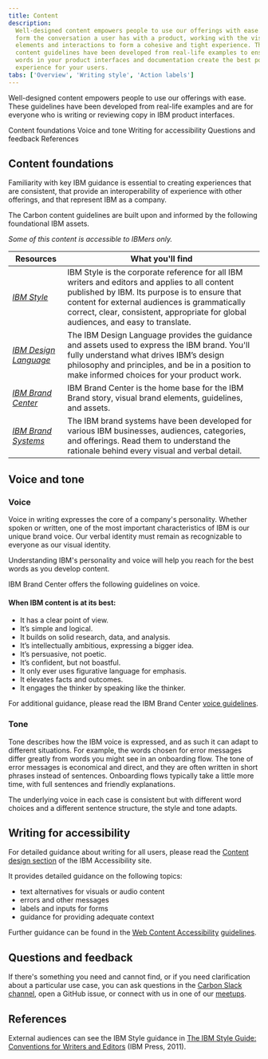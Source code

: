 ```yaml
---
title: Content
description:
  Well-designed content empowers people to use our offerings with ease. Words
  form the conversation a user has with a product, working with the visual
  elements and interactions to form a cohesive and tight experience. These
  content guidelines have been developed from real-life examples to ensure the
  words in your product interfaces and documentation create the best possible
  experience for your users.
tabs: ['Overview', 'Writing style', 'Action labels']
---
```


<PageDescription>

Well-designed content empowers people to use our offerings with ease. These
guidelines have been developed from real-life examples and are for everyone who
is writing or reviewing copy in IBM product interfaces.

</PageDescription>

<AnchorLinks>

<AnchorLink>Content foundations</AnchorLink>
<AnchorLink>Voice and tone</AnchorLink>
<AnchorLink>Writing for accessibility</AnchorLink>
<AnchorLink>Questions and feedback</AnchorLink>
<AnchorLink>References</AnchorLink>

</AnchorLinks>

## Content foundations

Familiarity with key IBM guidance is essential to creating experiences that are
consistent, that provide an interoperability of experience with other offerings,
and that represent IBM as a company.

The Carbon content guidelines are built upon and informed by the following
foundational IBM assets.

_Some of this content is accessible to IBMers only._

| Resources                                                     | What you'll find                                                                                                                                                                                                                                                                     |
| ------------------------------------------------------------- | ------------------------------------------------------------------------------------------------------------------------------------------------------------------------------------------------------------------------------------------------------------------------------------ |
| _[IBM Style](http://ibm.biz/ibm-style-guide)_                 | IBM Style is the corporate reference for all IBM writers and editors and applies to all content published by IBM. Its purpose is to ensure that content for external audiences is grammatically correct, clear, consistent, appropriate for global audiences, and easy to translate. |
| _[IBM Design Language](https://www.ibm.com/design/language/)_ | The IBM Design Language provides the guidance and assets used to express the IBM brand. You'll fully understand what drives IBM’s design philosophy and principles, and be in a position to make informed choices for your product work.                                             |
| _[IBM Brand Center](https://www.ibm.com/brand/definition)_    | IBM Brand Center is the home base for the IBM Brand story, visual brand elements, guidelines, and assets.                                                                                                                                                                            |
| _[IBM Brand Systems](https://www.ibm.com/brand/systems/)_     | The IBM brand systems have been developed for various IBM businesses, audiences, categories, and offerings. Read them to understand the rationale behind every visual and verbal detail.                                                                                             |

## Voice and tone

### Voice

Voice in writing expresses the core of a company's personality. Whether spoken
or written, one of the most important characteristics of IBM is our unique brand
voice. Our verbal identity must remain as recognizable to everyone as our visual
identity.

Understanding IBM's personality and voice will help you reach for the best words
as you develop content.

IBM Brand Center offers the following guidelines on voice.

#### When IBM content is at its best:

- It has a clear point of view.
- It’s simple and logical.
- It builds on solid research, data, and analysis.
- It’s intellectually ambitious, expressing a bigger idea.
- It’s persuasive, not poetic.
- It’s confident, but not boastful.
- It only ever uses figurative language for emphasis.
- It elevates facts and outcomes.
- It engages the thinker by speaking like the thinker.

For additional guidance, please read the IBM Brand Center
[voice guidelines](https://www.ibm.com/brand/expression#voice).

### Tone

Tone describes how the IBM voice is expressed, and as such it can adapt to
different situations. For example, the words chosen for error messages differ
greatly from words you might see in an onboarding flow. The tone of error
messages is economical and direct, and they are often written in short phrases
instead of sentences. Onboarding flows typically take a little more time, with
full sentences and friendly explanations.

The underlying voice in each case is consistent but with different word choices
and a different sentence structure, the style and tone adapts.

## Writing for accessibility

For detailed guidance about writing for all users, please read the
[Content design section](https://www.ibm.com/able/toolkit/design/content/text-equivalents)
of the IBM Accessibility site.

It provides detailed guidance on the following topics:

- text alternatives for visuals or audio content
- errors and other messages
- labels and inputs for forms
- guidance for providing adequate context

Further guidance can be found in the
[Web Content Accessibility](https://www.w3.org/WAI/standards-guidelines/wcag/)
[guidelines](https://www.w3.org/TR/WCAG21/).

## Questions and feedback

If there's something you need and cannot find, or if you need clarification
about a particular use case, you can ask questions in the
[Carbon Slack channel](https://ibm-studios.slack.com/messages/C0M053VPT/), open
a GitHub issue, or connect with us in one of our
[meetups](https://www.carbondesignsystem.com/whats-happening/meetups).

## References

External audiences can see the IBM Style guidance in
[The IBM Style Guide: Conventions for Writers and Editors](https://learning.oreilly.com/library/view/the-ibm-style/9780132118989/)
(IBM Press, 2011).
